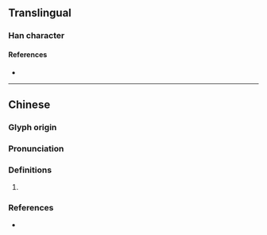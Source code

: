 {{character info/new}}
==Translingual==

===Han character===
{{Han char|rn=32|rad=土|as=07|sn=10|four=|canj=GBUU|ids=⿰土見}}

====References====
* {{Han ref|kx=0228.320|dkj=05089|dj=0464.390|hdz=10444.030|uh=57B7|ud=22455}}

----

==Chinese==
{{zh-forms}}

===Glyph origin===
{{Han etym}}

===Pronunciation===
{{zh-pron
|m=xiàn
|c=jin6
|mc=y
|oc=y
|cat=
}}

===Definitions===
{{zh-hanzi}}

# {{rfdef|zh}}

===References===
* {{R:yue:Jyutping Database}}